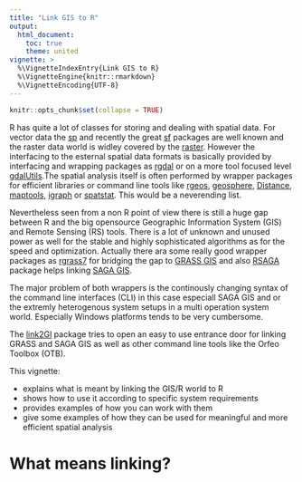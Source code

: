 ```yaml
---
title: "Link GIS to R"
output:
  html_document:
    toc: true
    theme: united
vignette: >
  %\VignetteIndexEntry{Link GIS to R}
  %\VignetteEngine{knitr::rmarkdown}
  %\VignetteEncoding{UTF-8}
---
```


```r
knitr::opts_chunk$set(collapse = TRUE)
```

R has quite a lot of classes for storing and dealing with spatial
data. For vector data the [sp](https://CRAN.R-project.org/package=sp) and recently the great [sf](https://CRAN.R-project.org/package=sf) packages are well known and the raster data world is widley covered by the [raster](https://CRAN.R-project.org/package=rater package). However the interfacing to the esternal spatial data formats is basically provided by interfacing and wrapping packages as [rgdal](https://CRAN.R-project.org/package=rgdal)  or on a more tool focused level [gdalUtils](https://CRAN.R-project.org/package=gdalUtils).The spatial analysis itself is often performed by wrapper packages for efficient libraries or command line tools like [rgeos](https://CRAN.R-project.org/package=rgeos), [geosphere](https://CRAN.R-project.org/package=geosphere), [Distance](https://CRAN.R-project.org/package=Distance), [maptools](https://CRAN.R-project.org/package=maptools), [igraph](https://CRAN.R-project.org/package=igraph) or [spatstat](https://CRAN.R-project.org/package=spatstat). This would be a neverending list. 

Nevertheless seen from a non R point of view there is still a huge gap between R and the big opensource Geographic Information System (GIS) and Remote Sensing (RS) tools. There is a lot of unknown and unused power as well for the stable and highly sophisticated algorithms as for the speed and optimization. Actually there ara some really good wrapper packages as [rgrass7](https://CRAN.R-project.org/package=rgrass7) for bridging the gap to [GRASS GIS](https://grass.osgeo.org/) and also [RSAGA](https://CRAN.R-project.org/package=RSAGA) package helps linking [SAGA GIS](http://www.saga-gis.org/). 

The major problem of both wrappers is the continously changing syntax of the command line interfaces (CLI) in this case especiall SAGA GIS and or the extremly heterogenous system setups in a  multi operation system world. Especially Windows platforms tends to be very cumbersome. 

The [link2GI](https://CRAN.R-project.org/package=RSAGA) package tries to open an easy to use entrance door for linking GRASS and SAGA GIS as well as other command line tools like the Orfeo Toolbox (OTB). 

This vignette:

* explains what is meant by linking the GIS/R world to R
* shows how to use it according to specific system requirements
* provides examples of how you can work with them
* give some examples of how they can be used for meaningful and more efficient spatial analysis

# What means linking?



